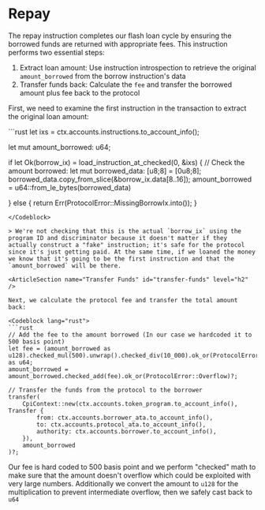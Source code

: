 # Repay

The repay instruction completes our flash loan cycle by ensuring the borrowed funds are returned with appropriate fees. This instruction performs two essential steps:
1. Extract loan amount: Use instruction introspection to retrieve the original `amount_borrowed` from the borrow instruction's data
2. Transfer funds back: Calculate the `fee` and transfer the borrowed amount plus fee back to the protocol

<ArticleSection name="Instruction Introspection" id="instruction-introspection" level="h2" />

First, we need to examine the first instruction in the transaction to extract the original loan amount:

<Codeblock lang="rust">
```rust
let ixs = ctx.accounts.instructions.to_account_info();

let mut amount_borrowed: u64;

if let Ok(borrow_ix) = load_instruction_at_checked(0, &ixs) {
    // Check the amount borrowed:
    let mut borrowed_data: [u8;8] = [0u8;8];
    borrowed_data.copy_from_slice(&borrow_ix.data[8..16]);
    amount_borrowed = u64::from_le_bytes(borrowed_data)

} else {
    return Err(ProtocolError::MissingBorrowIx.into());
}
```
</Codeblock>

> We're not checking that this is the actual `borrow_ix` using the program ID and discriminator because it doesn't matter if they actually construct a "fake" instruction; it's safe for the protocol since it's just getting paid. At the same time, if we loaned the money we know that it's going to be the first instruction and that the `amount_borrowed` will be there.

<ArticleSection name="Transfer Funds" id="transfer-funds" level="h2" />

Next, we calculate the protocol fee and transfer the total amount back:

<Codeblock lang="rust">
```rust
// Add the fee to the amount borrowed (In our case we hardcoded it to 500 basis point)
let fee = (amount_borrowed as u128).checked_mul(500).unwrap().checked_div(10_000).ok_or(ProtocolError::Overflow)? as u64;
amount_borrowed = amount_borrowed.checked_add(fee).ok_or(ProtocolError::Overflow)?;

// Transfer the funds from the protocol to the borrower
transfer(
    CpiContext::new(ctx.accounts.token_program.to_account_info(), Transfer {
        from: ctx.accounts.borrower_ata.to_account_info(),
        to: ctx.accounts.protocol_ata.to_account_info(),
        authority: ctx.accounts.borrower.to_account_info(),
    }), 
    amount_borrowed
)?;
```
</Codeblock>

Our fee is hard coded to 500 basis point and we perform "checked" math to make sure that the amount doesn't overflow which could be exploited with very large numbers. Additionally we convert the amount to `u128` for the multiplication to prevent intermediate overflow, then we safely cast back to `u64`